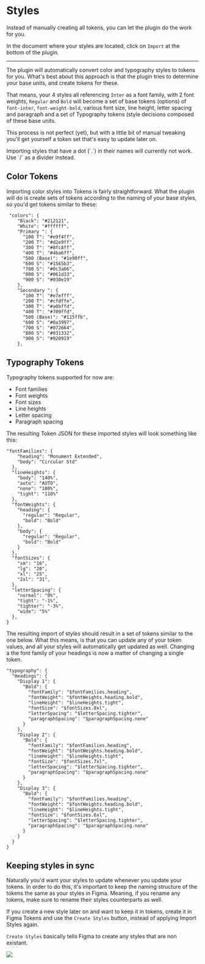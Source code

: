 # Styles

Instead of manually creating all tokens, you can let the plugin do the work for you.

In the document where your styles are located, click on `Import` at the bottom of the plugin.

---



<ReactPlayer
  muted
  width="100%"
  height="auto"
  loop
  playing
  controls
  url="/cxqos7Yhr4.mp4"
/>

The plugin will automatically convert color and typography styles to tokens for you. What's best about this approach is that the plugin tries to determine your base units, and create tokens for these.

That means, your 4 styles all referencing `Inter` as a font family, with 2 font weights, `Regular` and `Bold` will become a set of base tokens (options) of `font-inter`, `font-weight-bold`, various font size, line height, letter spacing and paragraph  and a set of Typography tokens (style decisions composed of these base units.

This process is not perfect (yet), but with a little bit of manual tweaking you'll get yourself a token set that's easy to update later on.


<Callout emoji="💡">
  Importing styles that have a dot (`.`) in their names will currently not work. Use `/` as a divider instead.
</Callout>

## Color Tokens

Importing color styles into Tokens is fairly straightforward. What the plugin will do is create sets of tokens according to the naming of your base styles, so you'd get tokens similar to these:

```
 "colors": {
    "Black": "#212121",
    "White": "#ffffff",
    "Primary ": {
      "100 T": "#e9f4ff",
      "200 T": "#d2e9ff",
      "300 T": "#8fc8ff",
      "400 T": "#4ba6ff",
      "500 (Base)": "#1e90ff",
      "600 S": "#1565b3",
      "700 S": "#0c3a66",
      "800 S": "#061d33",
      "900 S": "#030e19"
    },
    "Secondary ": {
      "100 T": "#e7efff",
      "200 T": "#cfdffe",
      "300 T": "#a0bffd",
      "400 T": "#709ffd",
      "500 (Base)": "#115ffb",
      "600 S": "#0a3997",
      "700 S": "#072664",
      "800 S": "#031332",
      "900 S": "#020919"
    },
```


## Typography Tokens

Typography tokens supported for now are:
- Font families
- Font weights
- Font sizes
- Line heights
- Letter spacing
- Paragraph spacing

The resulting Token JSON for these imported styles will look something like this:

```
"fontFamilies": {
    "heading": "Monument Extended",
    "body": "Circular Std"
  },
  "lineHeights": {
    "body": "140%",
    "auto": "AUTO",
    "none": "100%",
    "tight": "110%"
  },
  "fontWeights": {
    "heading": {
      "regular": "Regular",
      "bold": "Bold"
    },
    "body": {
      "regular": "Regular",
      "bold": "Bold"
    }
  },
  "fontSizes": {
    "sm": "16",
    "lg": "20",
    "xl": "25",
    "2xl": "31",
  },
  "letterSpacing": {
    "normal": "0%",
    "tight": "-1%",
    "tighter": "-3%",
    "wide": "5%"
  },
}
```

The resulting import of styles should result in a set of tokens similar to the one below. What this means, is that you can update any of your token values, and all your styles will automatically get updated as well. Changing a the font family of your headings is now a matter of changing a single token.

```
"typography": {
  "Headings": {
    "Display 1": {
      "Bold": {
        "fontFamily": "$fontFamilies.heading",
        "fontWeight": "$fontWeights.heading.bold",
        "lineHeight": "$lineHeights.tight",
        "fontSize": "$fontSizes.8xl",
        "letterSpacing": "$letterSpacing.tighter",
        "paragraphSpacing": "$paragraphSpacing.none"
      }
    },
    "Display 2": {
      "Bold": {
        "fontFamily": "$fontFamilies.heading",
        "fontWeight": "$fontWeights.heading.bold",
        "lineHeight": "$lineHeights.tight",
        "fontSize": "$fontSizes.7xl",
        "letterSpacing": "$letterSpacing.tighter",
        "paragraphSpacing": "$paragraphSpacing.none"
      }
    },
    "Display 3": {
      "Bold": {
        "fontFamily": "$fontFamilies.heading",
        "fontWeight": "$fontWeights.heading.bold",
        "lineHeight": "$lineHeights.tight",
        "fontSize": "$fontSizes.6xl",
        "letterSpacing": "$letterSpacing.tighter",
        "paragraphSpacing": "$paragraphSpacing.none"
      }
    }
  }
}
```

## Keeping styles in sync

Naturally you'd want your styles to update whenever you update your tokens. In order to do this, it's important to keep the naming structure of the tokens the same as your styles in Figma. Meaning, if you rename any tokens, make sure to rename their styles counterparts as well.

If you create a new style later on and want to keep it in tokens, create it in Figma Tokens and use the `Create Styles` button, instead of applying Import Styles again.

`Create Styles` basically tells Figma to create any styles that are non existant.

![](/create-styles.jpg)
